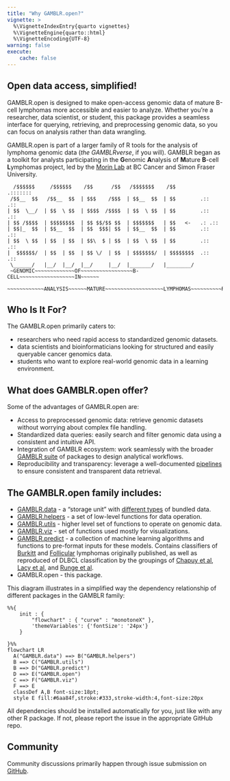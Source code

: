 ```yaml
---
title: "Why GAMBLR.open?"
vignette: >
  %\VignetteIndexEntry{quarto vignettes}
  %\VignetteEngine{quarto::html}
  %\VignetteEncoding{UTF-8}
warning: false
execute:
    cache: false
---
```


## Open data access, simplified!

GAMBLR.open is designed to make open-access genomic data of mature B-cell lymphomas more accessible and easier to analyze. Whether you're a researcher, data scientist, or student, this package provides a seamless interface for querying, retrieving, and preprocessing genomic data, so you can focus on analysis rather than data wrangling.

GAMBLR.open is part of a larger family of R tools for the analysis of lymphoma
genomic data (*the GAMBLRverse*, if you will). GAMBLR began as a toolkit for analysts participating
in the **G**enomic **A**nalysis of **M**ature **B**-cell **L**ymphomas project, 
led by the [Morin Lab](https://morinlab.github.io/) at BC Cancer and Simon Fraser
University.

```
  /$$$$$$     /$$$$$$    /$$      /$$   /$$$$$$$    /$$        .:::::::     
 /$$__  $$   /$$__  $$  | $$$    /$$$  | $$__  $$  | $$        .::    .::   
| $$  \__/  | $$  \ $$  | $$$$  /$$$$  | $$  \ $$  | $$        .::    .::   
| $$ /$$$$  | $$$$$$$$  | $$ $$/$$ $$  | $$$$$$$   | $$   <-   .: .::       
| $$|_  $$  | $$__  $$  | $$  $$$| $$  | $$__  $$  | $$        .::  .::     
| $$  \ $$  | $$  | $$  | $$\  $ | $$  | $$  \ $$  | $$        .::    .::   
|  $$$$$$/  | $$  | $$  | $$ \/  | $$  | $$$$$$$/  | $$$$$$$$  .::      .:: 
 \______/   |__/  |__/  |__/     |__/  |_______/   |________/ 
 ~GENOMIC~~~~~~~~~~~~~OF~~~~~~~~~~~~~~~~~B-CELL~~~~~~~~~~~~~~~~~~IN~~~~~~ 
 ~~~~~~~~~~~~ANALYSIS~~~~~~MATURE~~~~~~~~~~~~~~~~~~~LYMPHOMAS~~~~~~~~~~R~ 
```

## Who Is It For?

The GAMBLR.open primarily caters to:

- researchers who need rapid access to standardized genomic datasets.
- data scientists and bioinformaticians looking for structured and easily queryable cancer genomics data.
- students who want to explore real-world genomic data in a learning environment.

## What does GAMBLR.open offer?

Some of the advantages of GAMBLR.open are:

- Access to preprocessed genomic data: retrieve genomic datasets without worrying about complex file handling.
- Standardized data queries: easily search and filter genomic data using a consistent and intuitive API.
- Integration of GAMBLR ecosystem: work seamlessly with the broader [GAMBLR suite](./concepts/GAMBLR_family.html) of packages to design analytical workflows.
- Reproducibility and transparency: leverage a well-documented [pipelines](https://github.com/LCR-BCCRC/lcr-modules) to ensure consistent and transparent data retrieval.


## The GAMBLR.open family includes:

* [GAMBLR.data](https://github.com/morinlab/GAMBLR.data) - a "storage unit" with [different types](https://morinlab.github.io/GAMBLR.data/resources/bundled_data.html) of bundled data.
* [GAMBLR.helpers](https://github.com/morinlab/GAMBLR.helpers) - a set of low-level functions for data operation.
* [GAMBLR.utils](https://github.com/morinlab/GAMBLR.utils) - higher level set of functions to operate on genomic data.
* [GAMBLR.viz](https://github.com/morinlab/GAMBLR.viz) - set of functions used mostly for visualizations.
* [GAMBLR.predict](https://github.com/morinlab/GAMBLR.predict) - a collection of machine learning algorithms and functions to pre-format inputs for these models. Contains classifiers of [Burkitt](https://doi.org/10.1182/blood.2022016534) and [Follicular](https://doi.org/10.1182/blood.2022018719) lymphomas originally published, as well as reproduced of DLBCL classification by the groupings of [Chapuy et al](https://doi.org/10.1038/s41591-018-0016-8), [Lacy et al](https://doi.org/10.1182/blood.2019003535), and [Runge et al](https://doi.org/10.1111/bjh.17132).
* GAMBLR.open - this package.

This diagram illustrates in a simplified way the dependency relationship of
different packages in the GAMBLR family:

```mermaid
%%{
    init : {
        "flowchart" : { "curve" : "monotoneX" },
        'themeVariables': {'fontSize': '24px'}
    }

}%%
flowchart LR
  A("GAMBLR.data") ==> B("GAMBLR.helpers")
  B ==> C("GAMBLR.utils")
  B ==> D("GAMBLR.predict")
  D ==> E("GAMBLR.open")
  C ==> F("GAMBLR.viz")
  F ==> E
  classDef A,B font-size:18pt;
  style E fill:#6aa84f,stroke:#333,stroke-width:4,font-size:20px
```

All dependencies should be installed automatically for you, just like with any other R package. If not, please report the issue in the appropriate GitHub repo.

## Community

Community discussions primarily happen through issue submission on [GitHub](https://github.com/morinlab/GAMBLR.open/issues).
